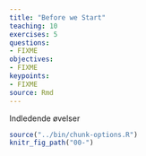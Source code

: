 ```yaml
---
title: "Before we Start"
teaching: 10
exercises: 5
questions:
- FIXME
objectives:
- FIXME
keypoints:
- FIXME
source: Rmd
---
```


Indledende øvelser

```r
source("../bin/chunk-options.R")
knitr_fig_path("00-")
```
